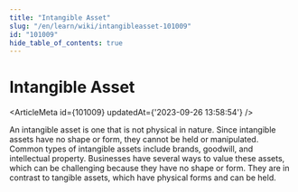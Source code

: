 ```yaml
---
title: "Intangible Asset"
slug: "/en/learn/wiki/intangibleasset-101009"
id: "101009"
hide_table_of_contents: true
---
```



# Intangible Asset

<ArticleMeta id={101009} updatedAt={'2023-09-26 13:58:54'} />
<div className='border-solid border-b border-t-0 my-4 border-[var(--ifm-color-gray-300)]' />

An intangible asset is one that is not physical in nature. Since intangible assets have no shape or form, they cannot be held or manipulated. Common types of intangible assets include brands, goodwill, and intellectual property. Businesses have several ways to value these assets, which can be challenging because they have no shape or form. They are in contrast to tangible assets, which have physical forms and can be held.
